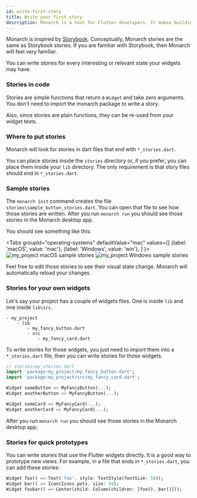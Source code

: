 ```yaml
---
id: write-first-story
title: Write your first story
description: Monarch is a tool for Flutter developers. It makes building beautiful apps a simpler and faster experience.
---
```




Monarch is inspired by [Storybook](https://storybook.js.org/). Conceptually, 
Monarch stories are the same as Storybook stories. If you are familiar with 
Storybook, then Monarch will feel very familiar.

You can write stories for every interesting or relevant state your widgets 
may have.

### Stories in code
Stories are simple functions that return a `Widget` and take zero arguments. You 
don't need to import the monarch package to write a story.

Also, since stories are plain functions, they can be re-used from your widget tests.


### Where to put stories
Monarch will look for stories in dart files that end with `*_stories.dart`.

You can place stories inside the `stories` directory or, if you prefer, you can 
place them inside your `lib` directory. The only requirement is that story files 
should end in `*_stories.dart`.


### Sample stories
The `monarch init` command creates the file `stories\sample_button_stories.dart`. You 
can open that file to see how those stories are written. After you run 
`monarch run` you should see those stories in the Monarch desktop app.

You should see something like this:

<Tabs
  groupId="operating-systems"
  defaultValue="mac"
  values={[
    {label: 'macOS', value: 'mac'},
    {label: 'Windows', value: 'win'},
  ]
}>
  <TabItem value="mac">
    <img className="docs-screenshot macos" alt="my_project macOS sample stories" src={my_project_macos_sample_stories}/>
  </TabItem>
  <TabItem value="win">
    <img className="docs-screenshot windows" alt="my_project Windows sample stories" src={my_project_windows_sample_stories}/>
  </TabItem>
</Tabs>

Feel free to edit those stories to see their visual state change. Monarch will 
automatically reload your changes.

### Stories for your own widgets
Let's say your project has a couple of widgets files. One is inside `lib`
and one inside `lib\src`.

```
- my_project
    - lib
        - my_fancy_button.dart
        - src
            - my_fancy_card.dart
```

To write stories for those widgets, you just need to import them into a 
`*_stories.dart` file, then you can write stories for those widgets.
```dart
// stories/my_stories.dart
import 'package:my_project/my_fancy_button.dart';
import 'package:my_project/src/my_fancy_card.dart';

Widget someButton => MyFancyButton(...);
Widget anotherButton => MyFancyButton(...);

Widget someCard => MyFancyCard(...);
Widget anotherCard => MyFancyCard(...);
```

After you run `monarch run` you should see those stories in the Monarch desktop 
app.


### Stories for quick prototypes
You can write stories that use the Flutter widgets directly. It is a good way to prototype new views.
For example, in a file that ends in `*_stories.dart`, you can add these stories:

```dart
Widget foo() => Text('foo', style: TextStyle(fontSize: 50));
Widget bar() => Icon(Icons.pets, size: 50);
Widget foobar() => Center(child: Column(children: [foo(), bar()]));
```
